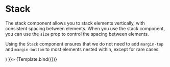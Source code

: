

<Meta title="Layout/Stack" component={Stack} />


#  Stack

The stack component allows you to stack elements vertically, with consistent spacing between elements. When you use the stack component, you can use the `size` prop to control the spacing between elements.

Using the `Stack` component ensures that we do not need to add `margin-top` and `margin-bottom` to most elements nested within, except for rare cases.

<Preview>
  <Story name="Default" args={{ children: (
    <>
    <div style={{height: '2rem', backgroundColor: '#ccc'}}/>
    <div style={{height: '2rem', backgroundColor: '#ccc'}}/>
    <div style={{height: '2rem', backgroundColor: '#ccc'}}/>
    </>
  ) }}>
    {Template.bind({})}
  </Story>
</Preview>

<ArgsTable of={Stack} />